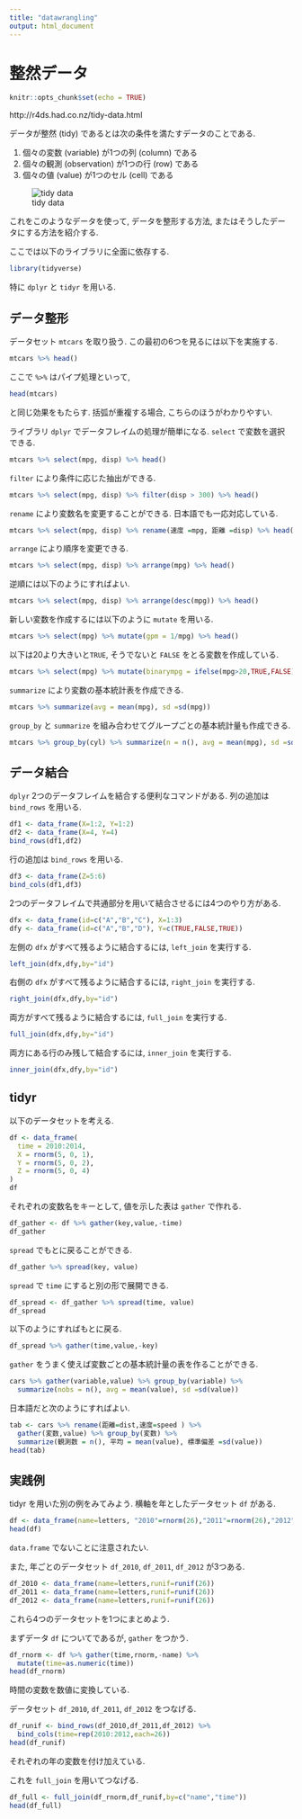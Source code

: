 ```yaml
---
title: "datawrangling"
output: html_document
---
```


# 整然データ
```r
knitr::opts_chunk$set(echo = TRUE)
```

http://r4ds.had.co.nz/tidy-data.html

データが整然 (tidy) であるとは次の条件を満たすデータのことである.

1. 個々の変数 (variable) が1つの列 (column) である
2. 個々の観測 (observation) が1つの行 (row) である
3. 個々の値 (value) が1つのセル (cell) である

![tidy data](http://r4ds.had.co.nz/images/tidy-1.png)

これをこのようなデータを使って, データを整形する方法,
またはそうしたデータにする方法を紹介する.

ここでは以下のライブラリに全面に依存する.
```r
library(tidyverse)
```
特に `dplyr` と `tidyr` を用いる.

## データ整形
データセット `mtcars` を取り扱う.
この最初の6つを見るには以下を実施する.
```r
mtcars %>% head()
```
ここで `%>%` はパイプ処理といって, 
```r
head(mtcars)
```
と同じ効果をもたらす. 括弧が重複する場合, こちらのほうがわかりやすい.

ライブラリ `dplyr` でデータフレイムの処理が簡単になる.
`select` で変数を選択できる.
```r
mtcars %>% select(mpg, disp) %>% head()
```

`filter` により条件に応じた抽出ができる.
```r
mtcars %>% select(mpg, disp) %>% filter(disp > 300) %>% head()
```

`rename` により変数名を変更することができる. 日本語でも一応対応している.
```r
mtcars %>% select(mpg, disp) %>% rename(速度 =mpg, 距離 =disp) %>% head()
```

`arrange` により順序を変更できる.
```r
mtcars %>% select(mpg, disp) %>% arrange(mpg) %>% head()
```

逆順には以下のようにすればよい.
```r
mtcars %>% select(mpg, disp) %>% arrange(desc(mpg)) %>% head()
```

新しい変数を作成するには以下のように `mutate` を用いる.
```r
mtcars %>% select(mpg) %>% mutate(gpm = 1/mpg) %>% head()
```

以下は20より大きいと`TRUE`, そうでないと `FALSE` をとる変数を作成している.
```r
mtcars %>% select(mpg) %>% mutate(binarympg = ifelse(mpg>20,TRUE,FALSE)) %>% head()
```

`summarize` により変数の基本統計表を作成できる.
```r
mtcars %>% summarize(avg = mean(mpg), sd =sd(mpg))
```


`group_by` と `summarize` を組み合わせてグループごとの基本統計量も作成できる.

```r
mtcars %>% group_by(cyl) %>% summarize(n = n(), avg = mean(mpg), sd =sd(mpg))
```

## データ結合
`dplyr` 2つのデータフレイムを結合する便利なコマンドがある.
列の追加は `bind_rows` を用いる.
```r
df1 <- data_frame(X=1:2, Y=1:2)
df2 <- data_frame(X=4, Y=4)
bind_rows(df1,df2)
```

行の追加は `bind_rows` を用いる.
```r
df3 <- data_frame(Z=5:6)
bind_cols(df1,df3)
```

2つのデータフレイムで共通部分を用いて結合させるには4つのやり方がある.
```r
dfx <- data_frame(id=c("A","B","C"), X=1:3)
dfy <- data_frame(id=c("A","B","D"), Y=c(TRUE,FALSE,TRUE))
```

左側の `dfx` がすべて残るように結合するには, `left_join` を実行する.
```r
left_join(dfx,dfy,by="id")
```

右側の `dfx` がすべて残るように結合するには, `right_join` を実行する.
```r
right_join(dfx,dfy,by="id")
```

両方がすべて残るように結合するには, `full_join` を実行する.
```r
full_join(dfx,dfy,by="id")
```

両方にある行のみ残して結合するには, `inner_join` を実行する.
```r
inner_join(dfx,dfy,by="id")
```



## tidyr

以下のデータセットを考える.
```r
df <- data_frame(
  time = 2010:2014,
  X = rnorm(5, 0, 1),
  Y = rnorm(5, 0, 2),
  Z = rnorm(5, 0, 4)
)
df
```

それぞれの変数名をキーとして, 値を示した表は `gather` で作れる.
```r
df_gather <- df %>% gather(key,value,-time)
df_gather
```

`spread` でもとに戻ることができる.
```r
df_gather %>% spread(key, value)
```

`spread` で `time` にすると別の形で展開できる.
```r
df_spread <- df_gather %>% spread(time, value)
df_spread
```

以下のようにすればもとに戻る.
```r
df_spread %>% gather(time,value,-key)
```

`gather` をうまく使えば変数ごとの基本統計量の表を作ることができる.
```r
cars %>% gather(variable,value) %>% group_by(variable) %>%
  summarize(nobs = n(), avg = mean(value), sd =sd(value))
```

日本語だと次のようにすればよい.
```r
tab <- cars %>% rename(距離=dist,速度=speed ) %>%
  gather(変数,value) %>% group_by(変数) %>%
  summarize(観測数 = n(), 平均 = mean(value), 標準偏差 =sd(value))
head(tab)
```

## 実践例
tidyr を用いた別の例をみてみよう.
横軸を年としたデータセット `df` がある.
```r
df <- data_frame(name=letters, "2010"=rnorm(26),"2011"=rnorm(26),"2012"=rnorm(26)) 
head(df)
```
`data.frame` でないことに注意されたい.

また, 年ごとのデータセット `df_2010`, `df_2011`, `df_2012` が3つある.
```r
df_2010 <- data_frame(name=letters,runif=runif(26))
df_2011 <- data_frame(name=letters,runif=runif(26))
df_2012 <- data_frame(name=letters,runif=runif(26))
```
これら4つのデータセットを1つにまとめよう.

まずデータ `df` についてであるが, `gather` をつかう.
```r
df_rnorm <- df %>% gather(time,rnorm,-name) %>%
  mutate(time=as.numeric(time))
head(df_rnorm)
```
時間の変数を数値に変換している.

データセット `df_2010`, `df_2011`, `df_2012` をつなげる.
```r
df_runif <- bind_rows(df_2010,df_2011,df_2012) %>% 
  bind_cols(time=rep(2010:2012,each=26)) 
head(df_runif)
```
それぞれの年の変数を付け加えている.

これを `full_join` を用いてつなげる.
```r
df_full <- full_join(df_rnorm,df_runif,by=c("name","time"))
head(df_full)  
```
